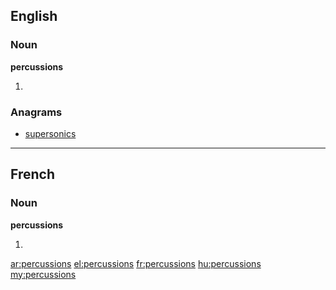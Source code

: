 ==English==

===Noun===
'''percussions'''

# {{plural of|[[percussion]]}}

===Anagrams===
* [[supersonics#English|supersonics]]

----

==French==

===Noun===
'''percussions''' {{f}}

# {{plural of|[[percussion]]|lang=fr}}

[[ar:percussions]]
[[el:percussions]]
[[fr:percussions]]
[[hu:percussions]]
[[my:percussions]]
